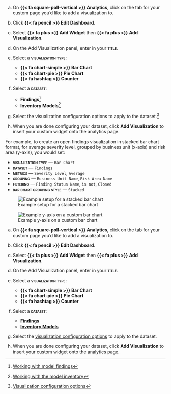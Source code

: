 :::: {.content-visible unless-format="revealjs"}
a. On **{{< fa square-poll-vertical >}} Analytics**, click on the tab for your custom page you'd like to add a visualization to. 

a. Click **{{< fa pencil >}} Edit Dashboard**.

a. Select **{{< fa plus >}} Add Widget** then **{{< fa plus >}} Add Visualization**.

a. On the Add Visualization panel, enter in your **[title]{.smallcaps}**.

a. Select a **[visualization type]{.smallcaps}**:

    - **{{< fa chart-simple >}} Bar Chart**
    - **{{< fa chart-pie >}} Pie Chart**
    - **{{< fa hashtag >}} Counter**

a. Select a **[dataset]{.smallcaps}**:

    - **Findings**^[[Working with model findings](/guide/model-validation/working-with-model-findings.qmd)]
    - **Inventory Models**^[[Working with the model inventory](/guide/model-inventory/working-with-model-inventory.qmd)]

a. Select the visualization configuration options to apply to the dataset.^[[Visualization configuration options](/guide/reporting/manage-custom-reports.qmd#visualization-configuration-options)]

a. When you are done configuring your dataset, click **Add Visualization** to insert your custom widget onto the analytics page.

For example, to create an open findings visualization in stacked bar chart format, for average severity level, grouped by business unit (x-axis) and risk area (y-axis), you would set:

- **[visualization type]{.smallcaps}** — `Bar Chart`
- **[dataset]{.smallcaps}** — `Findings`
- **[metrics]{.smallcaps}** — `Severity Level`, `Average` 
- **[grouping]{.smallcaps}** — `Business Unit Name`, `Risk Area Name` 
- **[filtering]{.smallcaps}** — `Finding Status Name`, `is not`, `Closed`
- **[bar chart grouping style]{.smallcaps}** — `Stacked` 


:::: {.flex .flex-wrap .justify-around}

::: {.w-50-ns}
![Example setup for a stacked bar chart](/guide/reporting/custom-visualization-setup.png){fig-alt="Screenshot of an example setup for a stacked bar chart" .screenshot group="bar-chart"}

:::

::: {.w-40-ns}
![Example y-axis on a custom bar chart](/guide/reporting/example-custom-visualization.png){fig-alt="Screenshot of an example y-axis on a custom bar chart" .screenshot group="bar-chart"}

:::

::::
::::


:::: {.content-hidden unless-format="revealjs"}
a. On **{{< fa square-poll-vertical >}} Analytics**, click on the tab for your custom page you'd like to add a visualization to. 

a. Click **{{< fa pencil >}} Edit Dashboard**.

a. Select **{{< fa plus >}} Add Widget** then **{{< fa plus >}} Add Visualization**.

a. On the Add Visualization panel, enter in your **[title]{.smallcaps}**.

a. Select a **[visualization type]{.smallcaps}**:

    - **{{< fa chart-simple >}} Bar Chart**
    - **{{< fa chart-pie >}} Pie Chart**
    - **{{< fa hashtag >}} Counter**

a. Select a **[dataset]{.smallcaps}**:

    - **[Findings](/guide/model-validation/working-with-model-findings.qmd){target="_blank"}**
    - **[Inventory Models](/guide/model-inventory/working-with-model-inventory.qmd){target="_blank"}**

a. Select the [visualization configuration options](/guide/reporting/manage-custom-reports.qmd#visualization-configuration-options){target="_blank"} to apply to the dataset.

a. When you are done configuring your dataset, click **Add Visualization** to insert your custom widget onto the analytics page.

::::